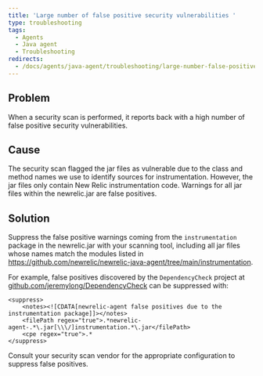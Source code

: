 ```yaml
---
title: 'Large number of false positive security vulnerabilities '
type: troubleshooting
tags:
  - Agents
  - Java agent
  - Troubleshooting
redirects:
  - /docs/agents/java-agent/troubleshooting/large-number-false-positive-security-vulnerabilities
---
```


## Problem

When a security scan is performed, it reports back with a high number of false positive security vulnerabilities.

## Cause

The security scan flagged the jar files as vulnerable due to the class and method names we use to identify sources for instrumentation. However, the jar files only contain New Relic instrumentation code. Warnings for all jar files within the newrelic.jar are false positives.

## Solution

Suppress the false positive warnings coming from the `instrumentation` package in the newrelic.jar with your scanning tool, including all jar files whose names match the modules listed in https://github.com/newrelic/newrelic-java-agent/tree/main/instrumentation.

For example, false positives discovered by the `DependencyCheck` project at [github.com/jeremylong/DependencyCheck](https://github.com/jeremylong/DependencyCheck) can be suppressed with:

```
<suppress>
    <notes><![CDATA[newrelic-agent false positives due to the instrumentation package]]></notes>
    <filePath regex="true">.*newrelic-agent-.*\.jar[\\\/]instrumentation.*\.jar</filePath>
    <cpe regex="true">.*
</suppress>
```

Consult your security scan vendor for the appropriate configuration to suppress false positives.
